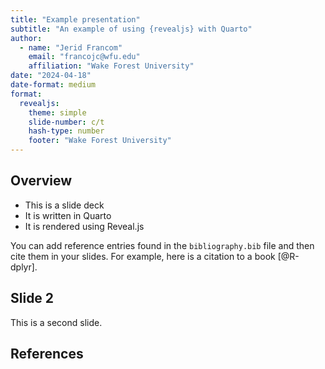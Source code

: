 ```yaml
---
title: "Example presentation"
subtitle: "An example of using {revealjs} with Quarto"
author:
  - name: "Jerid Francom"
    email: "francojc@wfu.edu"
    affiliation: "Wake Forest University"
date: "2024-04-18"
date-format: medium
format:
  revealjs:
    theme: simple
    slide-number: c/t
    hash-type: number
    footer: "Wake Forest University"
---
```


## Overview

- This is a slide deck
- It is written in Quarto
- It is rendered using Reveal.js

::: {.aside}
You can add reference entries found in the `bibliography.bib` file and then cite them in your slides. For example, here is a citation to a book [@R-dplyr].
:::

## Slide 2

This is a second slide.

## References

